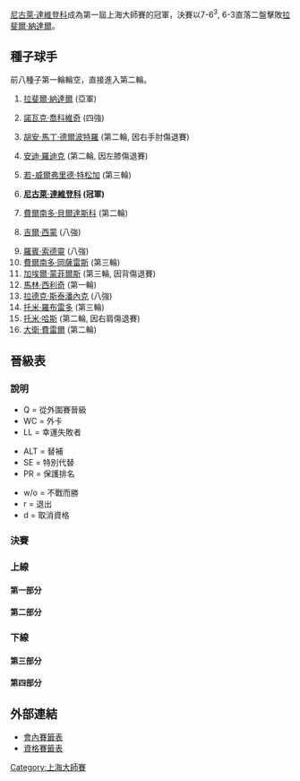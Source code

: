 {{TennisEvents2|2009|上海大師賽|
| champ = {{flagicon|RUS}} [[尼古萊·達維登科|尼古萊·達維登科]]
| runner ={{flagicon|ESP}} [[拉斐爾·納達爾|拉斐爾·納達爾]]
| score  = 7–6<sup>3</sup>, 6–3
}}

{{noteTA|G1=tennis
|1=zh-hans:半决赛;zh-hk:準決賽;zh-tw:四強;
|2=zh-hans:四分之一决赛;zh-hk:半準決賽;zh-tw:八強;
}}

{{main|2009年上海ATP大師1000賽}}

[[尼古萊·達維登科|尼古萊·達維登科]]成為第一屆上海大師賽的冠軍，決賽以7-6<sup>3</sup>, 6-3直落二盤擊敗[[拉斐爾·納達爾|拉斐爾·納達爾]]。

==種子球手==
前八種子第一輪輪空，直接進入第二輪。

{{col-begin}}
{{col-2}}
#{{flagicon|ESP}} [[拉斐爾·納達爾|拉斐爾·納達爾]] (亞軍)
#{{flagicon|SRB}} [[諾瓦克·喬科維奇|諾瓦克·喬科維奇]] (四強)
#{{flagicon|ARG}} [[胡安·馬丁·德爾波特羅|胡安·馬丁·德爾波特羅]] (第二輪, 因右手肘傷退賽)
#{{flagicon|USA}} [[安迪·羅迪克|安迪·羅迪克]] (第二輪, 因左膝傷退賽)
#{{flagicon|FRA}} [[若-威爾弗里德·特松加|若-威爾弗里德·特松加]] (第三輪)
#{{flagicon|RUS}} '''[[尼古萊·達維登科|尼古萊·達維登科]] (冠軍)'''
#{{flagicon|ESP}} [[費爾南多·貝爾達斯科|費爾南多·貝爾達斯科]] (第二輪)
#{{flagicon|FRA}} [[吉爾·西蒙|吉爾·西蒙]]  (八強)
{{col-2}}
<ol start="9">
<li> {{flagicon|SWE}} [[羅賓·索德靈|羅賓·索德靈]] (八強)
<li> {{flagicon|CHI}} [[費爾南多·岡薩雷斯|費爾南多·岡薩雷斯]] (第三輪)
<li> {{flagicon|FRA}} [[加埃爾·蒙菲爾斯|加埃爾·蒙菲爾斯]] (第三輪, 因背傷退賽)
<li> {{flagicon|CRO}} [[馬林·西利奇|馬林·西利奇]] (第一輪)
<li> {{flagicon|CZE}} [[拉德克·斯泰潘內克|拉德克·斯泰潘內克]] (八強)
<li> {{flagicon|ESP}} [[托米·羅布雷多|托米·羅布雷多]] (第三輪)
<li> {{flagicon|GER}} [[托米·哈斯|托米·哈斯]] (第二輪, 因右肩傷退賽)
<li> {{flagicon|ESP}} [[大衛·費雷爾|大衛·費雷爾]] (第二輪)
</ol>
{{col-end}}

== 晉級表 ==
=== 說明 ===
{{col-begin}}
{{col-3}}
* Q = 從外圍賽晉級
* WC = 外卡
* LL = 幸運失敗者
{{col-3}}
* ALT = 替補
* SE = 特別代替
* PR = 保護排名
{{col-3}}
* w/o = 不戰而勝
* r = 退出
* d = 取消資格
{{col-end}}

===決賽===
{{8TeamBracket-Tennis3
| RD1=八強
| RD2=四強
| RD3=決賽

| team-width=175

| RD1-seed1=1
| RD1-team1={{flagicon|ESP}} '''[[拉斐爾·納達爾|納達爾]]
| RD1-score1-1=3
| RD1-score1-2='''6
| RD1-score1-3= 
| RD1-seed2= 
| RD1-team2={{flagicon|CRO}} [[伊万·柳比契奇|柳比契奇]]
| RD1-score2-1='''6
| RD1-score2-2=3
| RD1-score2-3=r
| RD1-seed3= 
| RD1-team3={{flagicon|ESP}} '''[[費利西亞諾·洛佩斯|洛佩斯]]
| RD1-score3-1='''7
| RD1-score3-2='''6
| RD1-score3-3= 
| RD1-seed4=9
| RD1-team4={{flagicon|SWE}} [[羅賓·索德靈|索德靈]]
| RD1-score4-1=6<sup>4</sup>
| RD1-score4-2=3
| RD1-score4-3= 

| RD1-seed5=6
| RD1-team5={{flagicon|RUS}} '''[[尼古萊·達維登科|達維登科]]'''
| RD1-score5-1='''6
| RD1-score5-2=4
| RD1-score5-3='''6
| RD1-seed6=13
| RD1-team6={{flagicon|CZE}} [[拉德克·斯泰潘內克|斯泰潘內克]]
| RD1-score6-1=1
| RD1-score6-2='''6
| RD1-score6-3=1

| RD1-seed7=8
| RD1-team7={{flagicon|FRA}} [[吉爾·西蒙|西蒙]]
| RD1-score7-1=3
| RD1-score7-2='''6
| RD1-score7-3=2
| RD1-seed8=2
| RD1-team8={{flagicon|SRB}} '''[[諾瓦克·喬科維奇|喬科維奇]]
| RD1-score8-1='''6
| RD1-score8-2=2
| RD1-score8-3='''6<sup>1</sup>

| RD2-seed1=1
| RD2-team1='''{{flagicon|ESP}} [[拉斐爾·納達爾|納達爾]]
| RD2-score1-1='''6
| RD2-score1-2=1
| RD2-score1-3= 
| RD2-seed2= 
| RD2-team2={{flagicon|ESP}} [[費利西亞諾·洛佩斯|洛佩斯]]
| RD2-score2-1=3
| RD2-score2-2=1
| RD2-score2-3=r

| RD2-seed3=6
| RD2-team3='''{{flagicon|RUS}} [[尼古萊·達維登科|達維登科]]
| RD2-score3-1=4
| RD2-score3-2='''6
| RD2-score3-3='''7
| RD2-seed4=2
| RD2-team4={{flagicon|SRB}} [[諾瓦克·喬科維奇|喬科維奇]]
| RD2-score4-1='''6
| RD2-score4-2=4
| RD2-score4-3=6<sup>1</sup>

| RD3-seed1=1
| RD3-team1={{flagicon|ESP}} [[拉斐爾·納達爾|納達爾]]
| RD3-score1-1=6<sup>3</sup>
| RD3-score1-2=3
| RD3-score1-3= 
| RD3-seed2=6
| RD3-team2='''{{flagicon|RUS}} [[尼古萊·達維登科|達維登科]]
| RD3-score2-1='''7
| RD3-score2-2='''6
| RD3-score2-3= 

}}

===上線===
====第一部分====
{{16TeamBracket-Compact-Tennis3-Byes
| RD1=第一輪
| RD2=第二輪
| RD3=第三輪
| RD4=八強

| RD1-seed03= 
| RD1-team03='''{{flagicon|USA}} [[詹姆斯·布雷克|布雷克]]'''
| RD1-score03-1=3
| RD1-score03-2='''7
| RD1-score03-3='''6
| RD1-seed04= 
| RD1-team04={{flagicon|CRO}} [[伊沃·卡洛維奇|卡洛維奇]]
| RD1-score04-1='''6
| RD1-score04-2=6<sup>4</sup>
| RD1-score04-3=3

| RD1-seed05=Q
| RD1-team05={{flagicon|GER}} '''[[佛羅里恩·梅爾|梅爾]]'''
| RD1-score05-1='''6
| RD1-score05-2='''6
| RD1-score05-3= 
| RD1-seed06= 
| RD1-team06={{flagicon|GER}} [[菲利浦·普茲斯內爾|普茲斯內爾]]
| RD1-score06-1=3
| RD1-score06-2=2
| RD1-score06-3= 

| RD1-seed07=Q
| RD1-team07={{flagicon|FRA}} [[米夏埃爾·洛德拉|洛德拉]]
| RD1-score07-1=1
| RD1-score07-2=4
| RD1-score07-3= 
| RD1-seed08=14
| RD1-team08={{flagicon|ESP}} '''[[托米·羅布雷多|羅布雷多]]
| RD1-score08-1='''6
| RD1-score08-2='''6
| RD1-score08-3= 

| RD1-seed09=11
| RD1-team09={{flagicon|FRA}} '''[[加埃爾·蒙菲爾斯|蒙菲爾斯]]
| RD1-score09-1='''6
| RD1-score09-2='''6
| RD1-score09-3= 
| RD1-seed10= 
| RD1-team10={{flagicon|FRA}} [[保羅-亨利·馬蒂厄|馬蒂厄]]
| RD1-score10-1=2
| RD1-score10-2=2
| RD1-score10-3= 

| RD1-seed11= 
| RD1-team11='''{{flagicon|AUS}} [[萊頓·休伊特|休伊特]]
| RD1-score11-1='''6'''
| RD1-score11-2='''6'''
| RD1-score11-3= 
| RD1-seed12= 
| RD1-team12={{flagicon|USA}} [[約翰·伊斯內爾|伊斯內爾]]
| RD1-score12-1=2
| RD1-score12-2=4
| RD1-score12-3= 

| RD1-seed13= 
| RD1-team13={{flagicon|FRA}} [[儒利安·貝內托|貝內托]]
| RD1-score13-1=3
| RD1-score13-2='''6
| RD1-score13-3=1
| RD1-seed14= 
| RD1-team14={{flagicon|CRO}} '''[[伊万·柳比契奇|柳比契奇]]
| RD1-score14-1='''6
| RD1-score14-2=3
| RD1-score14-3='''6

| RD2-seed01=1
| RD2-team01={{flagicon|ESP}} '''[[拉斐爾·納達爾|納達爾]]
| RD2-score01-1='''6
| RD2-score01-2=6<sup>4</sup>
| RD2-score01-3='''6
| RD2-seed02= 
| RD2-team02={{flagicon|USA}} [[詹姆斯·布雷克|布雷克]]
| RD2-score02-1=2
| RD2-score02-2='''7
| RD2-score02-3=4

| RD2-seed03=Q
| RD2-team03={{flagicon|GER}} [[佛羅里恩·梅爾|梅爾]]
| RD2-score03-1='''6
| RD2-score03-2=6<sup>10</sup>
| RD2-score03-3=4
| RD2-seed04=14
| RD2-team04='''{{flagicon|ESP}} [[托米·羅布雷多|羅布雷多]]'''
| RD2-score04-1=4
| RD2-score04-2='''7
| RD2-score04-3='''6


| RD2-seed05=11
| RD2-team05='''{{flagicon|FRA}} [[加埃爾·蒙菲爾斯|蒙菲爾斯]]'''
| RD2-score05-1=4
| RD2-score05-2='''6
| RD2-score05-3='''6
| RD2-seed06=  
| RD2-team06={{flagicon|AUS}} [[萊頓·休伊特|休伊特]]
| RD2-score06-1='''6
| RD2-score06-2=4
| RD2-score06-3=2

| RD2-seed07= 
| RD2-team07='''{{flagicon|CRO}} [[伊万·柳比契奇|柳比契奇]]'''
| RD2-score07-1='''6
| RD2-score07-2='''7
| RD2-score07-3= 
| RD2-seed08=7
| RD2-team08={{flagicon|ESP}} [[費爾南多·貝爾達斯科|貝爾達斯科]]
| RD2-score08-1=4
| RD2-score08-2=6<sup>6</sup>
| RD2-score08-3= 

| RD3-seed01=1
| RD3-team01='''{{flagicon|ESP}} [[拉斐爾·納達爾|納達爾]]
| RD3-score01-1='''6
| RD3-score01-2='''6
| RD3-score01-3= 
| RD3-seed02=14
| RD3-team02={{flagicon|ESP}} [[托米·羅布雷多|羅布雷多]]
| RD3-score02-1=1
| RD3-score02-2=4
| RD3-score02-3= 

| RD3-seed03=11
| RD3-team03={{flagicon|FRA}} [[加埃爾·蒙菲爾斯|蒙菲爾斯]]
| RD3-score03-1=2
| RD3-score03-2=0
| RD3-score03-3=r
| RD3-seed04= 
| RD3-team04='''{{flagicon|CRO}} [[伊万·柳比契奇|柳比契奇]]'''
| RD3-score04-1='''6
| RD3-score04-2=3
| RD3-score04-3= 

| RD4-seed01=1
| RD4-team01='''{{flagicon|ESP}} [[拉斐爾·納達爾|納達爾]]
| RD4-score01-1=3
| RD4-score01-2='''6
| RD4-score01-3= 
| RD4-seed02= 
| RD4-team02={{flagicon|CRO}} [[伊万·柳比契奇|柳比契奇]]
| RD4-score02-1='''6
| RD4-score02-2=3
| RD4-score02-3=r

}}

====第二部分====
{{16TeamBracket-Compact-Tennis3-Byes
| RD1=第一輪
| RD2=第二輪
| RD3=第三輪
| RD4=八強

| RD1-seed03= 
| RD1-team03={{flagicon|FRA}} [[熱雷米·夏爾迪|夏爾迪]]
| RD1-score03-1=4
| RD1-score03-2=4
| RD1-score03-3= 
| RD1-seed04= 
| RD1-team04={{flagicon|AUT}} '''[[于爾根·梅爾策|梅爾策]]
| RD1-score04-1='''6
| RD1-score04-2='''6
| RD1-score04-3= 

| RD1-seed05= 
| RD1-team05={{flagicon|ESP}} '''[[費利西亞諾·洛佩斯|洛佩斯]]
| RD1-score05-1='''6
| RD1-score05-2='''6
| RD1-score05-3= 
| RD1-seed06= 
| RD1-team06={{flagicon|ESP}} [[吉列爾莫·加西亞·洛佩斯|加西亞·洛佩斯]]
| RD1-score06-1=3
| RD1-score06-2=4
| RD1-score06-3= 

| RD1-seed07= 
| RD1-team07={{flagicon|FRA}} [[里夏尔·加斯奎特|加斯奎特]]
| RD1-score07-1=4
| RD1-score07-2=3
| RD1-score07-3= 
| RD1-seed08=16
| RD1-team08='''{{flagicon|ESP}} [[大衛·費雷爾|費雷爾]]'''
| RD1-score08-1='''6
| RD1-score08-2='''6
| RD1-score08-3= 

| RD1-seed09=9
| RD1-team09={{flagicon|SWE}} '''[[羅賓·索德靈|索德靈]]
| RD1-score09-1='''6
| RD1-score09-2='''6
| RD1-score09-3= 
| RD1-seed10= 
| RD1-team10={{flagicon|ROU}} [[維克托·漢內斯庫|漢內斯庫]]
| RD1-score10-1=3
| RD1-score10-2=4
| RD1-score10-3= 

| RD1-seed11= 
| RD1-team11={{flagicon|GER}} [[菲利普·科爾施賴伯|科爾施賴伯]]
| RD1-score11-1='''7
| RD1-score11-2=1
| RD1-score11-3=6<sup>8</sup>
| RD1-seed12= 
| RD1-team12={{flagicon|ESP}} '''[[尼古拉斯·阿爾瑪格羅|阿爾瑪格羅]]
| RD1-score12-1=6<sup>2</sup>
| RD1-score12-2='''6
| RD1-score12-3='''7

| RD1-seed13=WC
| RD1-team13={{flagicon|CHN}} '''[[曾少眩|曾]]
| RD1-score13-1=2
| RD1-score13-2='''6
| RD1-score13-3='''6
| RD1-seed14= 
| RD1-team14={{flagicon|ISR}} [[杜迪·塞拉|塞拉]]
| RD1-score14-1='''6
| RD1-score14-2=1
| RD1-score14-3=4

| RD2-seed01=3
| RD2-team01={{flagicon|ARG}} [[胡安·馬丁·德爾波特羅|德爾波特羅]]
| RD2-score01-1=5
| RD2-score01-2=1
| RD2-score01-3=r
| RD2-seed02= 
| RD2-team02='''{{flagicon|AUT}} [[于爾根·梅爾策|梅爾策]]'''
| RD2-score02-1='''7
| RD2-score02-2=2
| RD2-score02-3= 

| RD2-seed03= 
| RD2-team03={{flagicon|ESP}} '''[[費利西亞諾·洛佩斯|洛佩斯]]
| RD2-score03-1=4
| RD2-score03-2='''7
| RD2-score03-3='''6
| RD2-seed04=16
| RD2-team04={{flagicon|ESP}} [[大衛·費雷爾|費雷爾]]
| RD2-score04-1='''6
| RD2-score04-2=5
| RD2-score04-3=1

| RD2-seed05=9
| RD2-team05='''{{flagicon|SWE}} [[羅賓·索德靈|索德靈]]
| RD2-score05-1='''6
| RD2-score05-2='''7
| RD2-score05-3= 
| RD2-seed06=  
| RD2-team06={{flagicon|ESP}} [[尼古拉斯·阿爾瑪格羅|阿爾瑪格羅]]
| RD2-score06-1=4
| RD2-score06-2=5
| RD2-score06-3= 

| RD2-seed07=WC
| RD2-team07={{flagicon|CHN}} [[曾少眩|曾]]
| RD2-score07-1=3
| RD2-score07-2=3
| RD2-score07-3= 
| RD2-seed08=5
| RD2-team08={{flagicon|FRA}} '''[[若-威爾弗里德·特松加|特松加]]
| RD2-score08-1='''6
| RD2-score08-2='''6
| RD2-score08-3= 

| RD3-seed01= 
| RD3-team01={{flagicon|AUT}} [[于爾根·梅爾策|梅爾策]]
| RD3-score01-1='''7
| RD3-score01-2=6<sup>3</sup>
| RD3-score01-3=1
| RD3-seed02= 
| RD3-team02={{flagicon|ESP}} '''[[費利西亞諾·洛佩斯|洛佩斯]]
| RD3-score02-1=5
| RD3-score02-2='''7
| RD3-score02-3='''6

| RD3-seed03=9
| RD3-team03={{flagicon|SWE}} '''[[羅賓·索德靈|索德靈]]
| RD3-score03-1='''6
| RD3-score03-2='''6
| RD3-score03-3= 
| RD3-seed04=5
| RD3-team04={{flagicon|FRA}} [[若-威爾弗里德·特松加|特松加]]
| RD3-score04-1=3
| RD3-score04-2=3
| RD3-score04-3= 

| RD4-seed01= 
| RD4-team01={{flagicon|ESP}} '''[[費利西亞諾·洛佩斯|洛佩斯]]
| RD4-score01-1='''7
| RD4-score01-2='''6
| RD4-score01-3= 
| RD4-seed02=9
| RD4-team02={{flagicon|SWE}} [[羅賓·索德靈|索德靈]]
| RD4-score02-1=6<sup>4</sup>
| RD4-score02-2=3
| RD4-score02-3= 

}}

===下線===
====第三部分====
{{16TeamBracket-Compact-Tennis3-Byes
| RD1=第一輪
| RD2=第二輪
| RD3=第三輪
| RD4=八強

| RD1-seed03= 
| RD1-team03={{flagicon|RUS}} '''[[伊戈爾·昆尼辛|昆尼辛]]
| RD1-score03-1=6<sup>6</sup>
| RD1-score03-2='''6
| RD1-score03-3='''6
| RD1-seed04= 
| RD1-team04={{flagicon|RUS}} [[伊戈爾·安德烈耶夫|安德烈耶夫]]
| RD1-score04-1='''7
| RD1-score04-2=4
| RD1-score04-3=2

| RD1-seed05=Q
| RD1-team05={{flagicon|SUI}} [[馬爾科·齊特內里|齊特內里]]
| RD1-score05-1=6<sup>3</sup>
| RD1-score05-2=4
| RD1-score05-3= 
| RD1-seed06=Q
| RD1-team06='''{{flagicon|BRA}} [[托馬斯·貝魯奇|貝魯奇]]'''
| RD1-score06-1='''7
| RD1-score06-2='''6
| RD1-score06-3= 

| RD1-seed07= 
| RD1-team07={{flagicon|GER}} [[米沙·茲韋列夫|茲韋列夫]]
| RD1-score07-1=5
| RD1-score07-2='''7
| RD1-score07-3=2r
| RD1-seed08=10
| RD1-team08={{flagicon|CHI}} '''[[費爾南多·岡薩雷斯|岡薩雷斯]]
| RD1-score08-1='''7
| RD1-score08-2=6<sup>0</sup>
| RD1-score08-3=2

| RD1-seed09=13
| RD1-team09='''{{flagicon|CZE}} [[拉德克·斯泰潘內克|斯泰潘內克]]'''
| RD1-score09-1='''6
| RD1-score09-2='''6
| RD1-score09-3= 
| RD1-seed10= 
| RD1-team10={{flagicon|ESP}} [[胡安·卡洛斯·费雷罗|费雷罗]]
| RD1-score10-1=3
| RD1-score10-2=0
| RD1-score10-3= 

| RD1-seed11= 
| RD1-team11={{flagicon|ARG}} [[何塞·阿卡蘇索|阿卡蘇索]]
| RD1-score11-1=6<sup>2</sup>
| RD1-score11-2=0
| RD1-score11-3=r
| RD1-seed12= 
| RD1-team12={{flagicon|GER}} '''[[安德烈亞斯·貝克|A 貝克]]
| RD1-score12-1='''7
| RD1-score12-2=1
| RD1-score12-3= 

| RD1-seed13=Q
| RD1-team13={{flagicon|POL}} [[盧卡斯·古博特|古博特]]
| RD1-score13-1='''6
| RD1-score13-2=6<sup>5</sup>
| RD1-score13-3=6<sup>3</sup>
| RD1-seed14= 
| RD1-team14='''{{flagicon|SUI}} [[斯坦尼斯拉斯·瓦夫林卡|瓦夫林卡]]
| RD1-score14-1=2
| RD1-score14-2='''7
| RD1-score14-3='''7

| RD2-seed01=6
| RD2-team01='''{{flagicon|RUS}} [[尼古萊·達維登科|達維登科]]
| RD2-score01-1='''6'''
| RD2-score01-2='''6'''
| RD2-score01-3= 
| RD2-seed02= 
| RD2-team02={{flagicon|RUS}} [[伊戈爾·昆尼辛|昆尼辛]]
| RD2-score02-1=4
| RD2-score02-2=2
| RD2-score02-3= 

| RD2-seed03=Q
| RD2-team03={{flagicon|BRA}} [[托馬斯·貝魯奇|貝魯奇]]
| RD2-score03-1=3
| RD2-score03-2=4
| RD2-score03-3= 
| RD2-seed04=10
| RD2-team04={{flagicon|CHI}} '''[[費爾南多·岡薩雷斯|岡薩雷斯]]
| RD2-score04-1='''6
| RD2-score04-2='''6
| RD2-score04-3= 

| RD2-seed05=13
| RD2-team05={{flagicon|CZE}} '''[[拉德克·斯泰潘內克|斯泰潘內克]]
| RD2-score05-1='''7
| RD2-score05-2='''6
| RD2-score05-3= 
| RD2-seed06=  
| RD2-team06={{flagicon|GER}} [[安德烈亞斯·貝克|A 貝克]]
| RD2-score06-1=5
| RD2-score06-2=4
| RD2-score06-3= 

| RD2-seed07= 
| RD2-team07={{flagicon|SUI}} '''[[斯坦尼斯拉斯·瓦夫林卡|瓦夫林卡]]
| RD2-score07-1=3
| RD2-score07-2= 
| RD2-score07-3= 
| RD2-seed08=4
| RD2-team08={{flagicon|USA}} [[安迪·羅迪克|羅迪克]]
| RD2-score08-1=4
| RD2-score08-2=r
| RD2-score08-3= 

| RD3-seed01=6
| RD3-team01='''{{flagicon|RUS}} [[尼古萊·達維登科|達維登科]]'''
| RD3-score01-1='''6
| RD3-score01-2='''7
| RD3-score01-3= 
| RD3-seed02=10
| RD3-team02={{flagicon|CHI}} [[費爾南多·岡薩雷斯|岡薩雷斯]]
| RD3-score02-1=3
| RD3-score02-2=5
| RD3-score02-3= 

| RD3-seed03=13
| RD3-team03='''{{flagicon|CZE}} [[拉德克·斯泰潘內克|斯泰潘內克]]'''
| RD3-score03-1=3
| RD3-score03-2='''7
| RD3-score03-3=4
| RD3-seed04= 
| RD3-team04={{flagicon|SUI}} [[斯坦尼斯拉斯·瓦夫林卡|瓦夫林卡]]
| RD3-score04-1='''6
| RD3-score04-2=6<sup>5</sup>
| RD3-score04-3=2r

| RD4-seed01=6
| RD4-team01={{flagicon|RUS}} '''[[尼古萊·達維登科|達維登科]]
| RD4-score01-1='''6
| RD4-score01-2=4
| RD4-score01-3='''6
| RD4-seed02=13
| RD4-team02={{flagicon|CZE}} [[拉德克·斯泰潘內克|斯泰潘內克]]
| RD4-score02-1=1
| RD4-score02-2='''6
| RD4-score02-3=1

}}

====第四部分====
{{16TeamBracket-Compact-Tennis3-Byes
| RD1=第一輪
| RD2=第二輪
| RD3=第三輪
| RD4=八強

| RD1-seed03= 
| RD1-team03={{flagicon|SRB}} '''[[維克托·特羅伊茨基|特羅伊茨基]]
| RD1-score03-1='''6
| RD1-score03-2='''6
| RD1-score03-3= 
| RD1-seed04= 
| RD1-team04={{flagicon|ARG}} [[胡安·摩納哥|摩納哥]]
| RD1-score04-1=1
| RD1-score04-2=2
| RD1-score04-3= 

| RD1-seed05=WC
| RD1-team05={{flagicon|CHN}} [[公茂鑫|公]]
| RD1-score05-1=4
| RD1-score05-2=4
| RD1-score05-3= 
| RD1-seed06=WC
| RD1-team06='''{{flagicon|RUS}} [[馬拉特·薩芬|薩芬]]'''
| RD1-score06-1='''6
| RD1-score06-2='''6
| RD1-score06-3= 

| RD1-seed07= 
| RD1-team07={{flagicon|CZE}} '''[[托馬什·貝爾迪赫|貝爾迪赫]]
| RD1-score07-1='''7
| RD1-score07-2=3
| RD1-score07-3='''6
| RD1-seed08=12
| RD1-team08={{flagicon|CRO}} [[馬林·西利奇|西利奇]]
| RD1-score08-1=6<sup>8</sup>
| RD1-score08-2='''6
| RD1-score08-3=4

| RD1-seed09=15
| RD1-team09='''{{flagicon|GER}} [[托米·哈斯|哈斯]]'''
| RD1-score09-1='''7
| RD1-score09-2='''6
| RD1-score09-3= 
| RD1-seed10= 
| RD1-team10={{flagicon|GER}} [[班傑明·貝克爾|B 貝克爾]]
| RD1-score10-1=6<sup>5</sup>
| RD1-score10-2=4
| RD1-score10-3= 

| RD1-seed11= 
| RD1-team11={{flagicon|ARG}} [[馬丁·瓦薩洛·阿圭略|瓦薩洛·阿圭略]]
| RD1-score11-1=4
| RD1-score11-2='''6
| RD1-score11-3=6<sup>2</sup>
| RD1-seed12=Q
| RD1-team12='''{{flagicon|GER}} [[萊納·舒特勒|舒特勒]]'''
| RD1-score12-1='''6
| RD1-score12-2=3
| RD1-score12-3='''7

| RD1-seed13=Q
| RD1-team13='''{{flagicon|ITA}} [[法比奧·福尼尼|福尼尼]]'''
| RD1-score13-1='''7
| RD1-score13-2='''6
| RD1-score13-3= 
| RD1-seed14=WC
| RD1-team14={{flagicon|LAT}} [[厄內斯特·古爾比斯|古爾比斯]]
| RD1-score14-1=6<sup>3</sup>
| RD1-score14-2=3
| RD1-score14-3= 

| RD2-seed01=8
| RD2-team01={{flagicon|FRA}} '''[[吉爾·西蒙|西蒙]]
| RD2-score01-1='''6
| RD2-score01-2='''6
| RD2-score01-3= 
| RD2-seed02= 
| RD2-team02={{flagicon|SRB}} [[維克托·特羅伊茨基|特羅伊茨基]]
| RD2-score02-1=3
| RD2-score02-2=4
| RD2-score02-3= 

| RD2-seed03=WC
| RD2-team03={{flagicon|RUS}} [[馬拉特·薩芬|薩芬]]
| RD2-score03-1='''6
| RD2-score03-2=4
| RD2-score03-3=4
| RD2-seed04= 
| RD2-team04={{flagicon|CZE}} '''[[托馬什·貝爾迪赫|貝爾迪赫]]
| RD2-score04-1=3
| RD2-score04-2='''6
| RD2-score04-3='''6

| RD2-seed05=15
| RD2-team05={{flagicon|GER}} [[托米·哈斯|哈斯]]
| RD2-score05-1=4
| RD2-score05-2=r
| RD2-score05-3= 
| RD2-seed06=Q
| RD2-team06='''{{flagicon|GER}} [[萊納·舒特勒|舒特勒]]'''
| RD2-score06-1='''6
| RD2-score06-2= 
| RD2-score06-3= 

| RD2-seed07=Q
| RD2-team07={{flagicon|ITA}} [[法比奧·福尼尼|福尼尼]]
| RD2-score07-1=3
| RD2-score07-2=1
| RD2-score07-3= 
| RD2-seed08=2
| RD2-team08='''{{flagicon|SRB}} [[諾瓦克·喬科維奇|喬科維奇]]'''
| RD2-score08-1='''6
| RD2-score08-2='''6
| RD2-score08-3= 

| RD3-seed01=8
| RD3-team01={{flagicon|FRA}} '''[[吉爾·西蒙|西蒙]]
| RD3-score01-1= '''6
| RD3-score01-2= '''6
| RD3-score01-3= 
| RD3-seed02= 
| RD3-team02={{flagicon|CZE}} [[托馬什·貝爾迪赫|貝爾迪赫]]
| RD3-score02-1= 3
| RD3-score02-2= 4
| RD3-score02-3= 

| RD3-seed03=Q
| RD3-team03={{flagicon|GER}} [[萊納·舒特勒|舒特勒]]
| RD3-score03-1=4
| RD3-score03-2=2
| RD3-score03-3= 
| RD3-seed04=2
| RD3-team04='''{{flagicon|SRB}} [[諾瓦克·喬科維奇|喬科維奇]]'''
| RD3-score04-1='''6'''
| RD3-score04-2='''6
| RD3-score04-3= 

| RD4-seed01=8
| RD4-team01={{flagicon|FRA}} [[吉爾·西蒙|西蒙]]
| RD4-score01-1=3
| RD4-score01-2='''6
| RD4-score01-3=2
| RD4-seed02=2
| RD4-team02='''{{flagicon|SRB}} [[諾瓦克·喬科維奇|喬科維奇]]
| RD4-score02-1='''6
| RD4-score02-2=2
| RD4-score02-3='''6

}}

== 外部連結==
* [http://www.atpworldtour.com/posting/2009/5014/mds.pdf 會內賽籤表]{{WebCite|url=https://www.webcitation.org/66loci1cb?url=http://www.atpworldtour.com/posting/2009/5014/mds.pdf |date=20120408115830 |dateformat=iso }}
* [http://www.atpworldtour.com/posting/2009/5014/qs.pdf 資格賽籤表]{{WebCite|url=https://www.webcitation.org/66lod7ke6?url=http://www.atpworldtour.com/posting/2009/5014/qs.pdf |date=20120408115836 |dateformat=iso }}

[[Category:上海大師賽|Category:上海大師賽]]